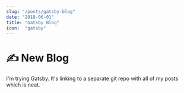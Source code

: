 ```yaml
---
slug: "/posts/gatsby-blog"
date: "2018-06-01"
title: "Gatsby Blog"
icon:  "gatsby"
---
```


# ✍️ New Blog

I'm trying Gatsby. It's linking to a separate git repo with all of my posts which is neat.
